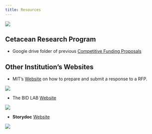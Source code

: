 ```yaml
---
title: Resources
---
```

![](images/NOAA-Fisheries-Icons-Ecosystem.png){fig-align="left"}

## Cetacean Research Program

-   Google drive folder of previous [Competitive Funding Proposals](https://drive.google.com/drive/folders/14neVWm7qxrvKJj8WjmYXgLFQHLYfbFIE?usp=drive_link){target="_blank"}

## Other Institution's Websites

-   MIT's [Website](https://ras.mit.edu/grant-and-contract-administration/preparing-and-submitting-proposal){target="_blank"} on how to prepare and submit a response to a RFP. 

![](images/MIT.png){fig-align="left"}

-   The BID LAB [Website](https://www.thebidlab.com/learning-center/how-to-build-an-rfp-response-template/){target="_blank"}

![](images/BID_Lab_Workflow1.png){fig-align="left"}

-   **Storydoc** [Website](https://www.storydoc.com/templates/rfp-response-proposal?utm_source=SEM&utm_medium=Search&utm_campaign=Search+%7C+DSA+%7C+Catch+All&utm_content=Other+no+blog&utm_term=&utm_campaign=Search+%7C+DSA+%7C+Targeted&utm_source=adwords&utm_medium=ppc&hsa_acc=3862459770&hsa_cam=20914581297&hsa_grp=160744718340&hsa_ad=693673672035&hsa_src=g&hsa_tgt=dsa-465406856833&hsa_kw=&hsa_mt=&hsa_net=adwords&hsa_ver=3&gad_source=1&gclid=CjwKCAiA-ty8BhA_EiwAkyoa3y2HEICX1cFj64ZThCMu4GKy9LQuujGadTWO3g0TwBk8Dzo6VVqkbBoC8bAQAvD_BwE){target="_blank"}

![](images/Storydoc.png){fig-align="left"}

